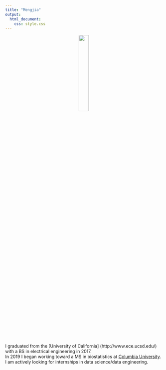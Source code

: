 ```yaml
---
title: "Mengjia"
output: 
  html_document:
    css: style.css
---
```


<link href="./styles.css" rel="stylesheet"></link> 


<center><img src="images/portrait.png" style="width:25%"></center>
I graduated from the [University of California] (http://www.ece.ucsd.edu/) with a BS in electrical engineering in 2017.\
In 2019 I began working toward a MS in biostatistics at [Columbia University](https://www.mailman.columbia.edu/become-student/departments/biostatistics). \
I am actively looking for internships in data science/data engineering.



